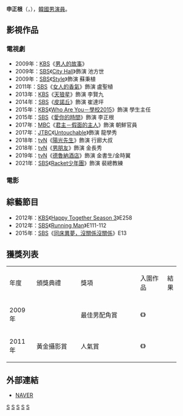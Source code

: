 {{藝人
|姓名 = 申正根
|類型 = 男演員
|圖片 = Shinjunggeun2019.png
|圖片尺寸 = 180px
|圖片簡介 = 
|本名 = 
|外文名 = 신정근
|外文 = ko
|羅馬拼音 = Shin Jeong Keun
|英文名 =
|暱稱 =
|其他藝名 = 
|國籍 = {{KOR}}
|出生日期 = {{birth_date_and_age|1966|9|26}}
|出生地點 = {{KOR}}[[全羅南道|全羅南道]][[靈光郡|靈光郡]]
|宗教信仰 = 
|語言 = [[韓語|韓語]]
|職業 = [[演員|演員]]
|教育程度 = 
|出道作品 = 
|出道日期 = 1997年
|代表作品 = 
|活躍年代 =
|唱片公司 = 
|經紀公司 =  Awana Entertainment<br>[[Artist_Company|Artist Company]]（2017年-至今）
|相關團體 = 
|網站 = 
}}

'''申正根'''（{{lang-ko|'''신정근'''}}，{{bd|1966年|9月26日}}），[[韓國|韓國]][[男演員|男演員]]。

== 影視作品 ==
=== 電視劇 ===
*2009年：[[韓國放送公社|KBS]]《[[男人的故事|男人的故事]]》
*2009年：[[SBS_(韓國)|SBS]]《[[City_Hall|City Hall]]》飾演 池方世
*2009年：[[SBS|SBS]]《[[Style|Style]]》飾演 蘇秉植
*2011年：[[SBS|SBS]]《[[女人的香氣|女人的香氣]]》飾演 盧聖植
*2013年：[[KBS|KBS]]《[[天狼星_(電視劇)|天狼星]]》飾演 李賢九
*2014年：[[SBS|SBS]]《[[皮諾丘_(電視劇)|皮諾丘]]》飾演 崔達坪
*2015年：[[KBS|KBS]]《[[Who_Are_You－學校2015|Who Are You－學校2015]]》飾演 學生主任
*2015年：[[SBS|SBS]]《[[愛你的時間|愛你的時間]]》飾演 李正根
*2017年：[[MBC|MBC]]《[[君主－假面的主人|君主－假面的主人]]》飾演 朝鮮官員
*2017年：[[JTBC|JTBC]]《[[Untouchable_(韓國電視劇)|Untouchable]]》飾演 龍學秀
*2018年：[[tvN|tvN]]《[[陽光先生|陽光先生]]》飾演 行廊大叔
*2018年：[[tvN|tvN]]《[[男朋友_(電視劇)|男朋友]]》飾演 金長秀
*2019年：[[tvN|tvN]]《[[德魯納酒店|德魯納酒店]]》飾演 金書生/金時翼
*2021年：[[SBS|SBS]]《[[Racket少年團|Racket少年團]]》飾演 裴總教練

=== 電影 ===
{{columns-list|2|
*2003年：《[[黃山伐|黃山伐]]》飾演 [[金欽純|金欽純]]
*2004年：《[[童行歲月|童行歲月]]》
*2005年：《[[王的男人|王的男人]]》飾演 李克均
*2006年：《[[不小心搞大了|不小心搞大了]]》
*2006年：《[[死生決斷|死生決斷]]》飾演 高界張
*2006年：《[[電台明星|電台明星]]》
*2006年：《[[好好過日子|好好過日子]]》
*2007年：《[[野蠻老師2|野蠻老師2]]》
*2007年：《[[飛吧！水班長|飛吧！水班長]]》飾演 尚川	
*2007年：《[[重返舞台四天王|重返舞台四天王]]》
*2008年：《[[驚險遊戲|驚險遊戲]]》飾演 水鳥
*2008年：《[[亂世玫瑰|亂世玫瑰]]》飾演 陸軍中校
*2008年：《[[神機箭_(電影)|神機箭]]》飾演 畔秀
*2009年：《{{le|奔跑的烏龜|Running Turtle}}》飾演 容裴	
*2009年：《[[舉起金剛|舉起金剛]]》飾演 李鉉井
*2009年：《[[愛子_(韓國電影)|愛子]]》飾演 准原
*2010年：《[[出雲之月|出雲之月]]》
*2010年：《[[難兄難弟_(韓國電影)|難兄難弟]]》飾演 崔班長
*2011年：《{{le|亂世水唬傳|Battlefield Heroes (film)}}》
*2011年：《[[與敵同寢|與敵同寢]]》
*2012年：《[[Howling|Howling]]》飾演 徐班長
*2012年：《[[借屍還魂_(韓國電影)|借屍還魂]]》
*2012年：《[[醜男大變身|醜男大變身]]》飾演 柳班長
*2012年：《[[俠盜冰團|俠盜冰團]]》飾演 石大賢
*2012年：《[[光海，成為王的男人|光海，成為王的男人]]》飾演 李正朗
*2013年：《[[偉大的隱藏者|偉大的隱藏者]]》飾演 朴氏
*2013年：《[[強哲|強哲]]》飾演 八神
*2013年：《[[The_Five|The Five]]》飾演 南澈
*2014年：《[[非常警探|非常警探]]》飾演 張班長
*2014年：《[[海賊：汪洋爭霸|海賊：汪洋爭霸]]》飾演 龍甲
*2015年：《[[危險的相見禮2|危險的相見禮2]]》飾演 韓達植
*2016年：《[[隧道_(電影)|隧道]]》飾演 姜團長
*2016年：《[[對決|對決]]》飾演 黄盧仁
*2016年：《[[食口|食口]]》
*2017年：《[[隊長_金昌洙|隊長 金昌洙]]》
*2019年：《{{link-ko|奇妙的家族|기묘한 가족}}》飾演 吳所長
*2020年：《[[鋼鐵雨：深潛行動|鋼鐵雨：深潛行動]]》
*2022年：《[[外星+人1|外星+人1]]》
}}

== 綜藝節目 ==
*2012年：[[韓國放送公社|KBS]]《[[歡樂在一起|Happy Together Season 3]]》E258
*2012年：[[SBS_(韓國)|SBS]]《[[Running_Man|Running Man]]》E111-112
*2015年：[[SBS|SBS]]《[[同床異夢，沒關係沒關係|同床異夢，沒關係沒關係]]》E13

== 獲獎列表==
{|class="wikitable" style="text-align:center"
|-style="background:#CCCCFF; color:#black; font-weight:bold" align="center"
| width="55"|年度 ||width="100"| 頒獎典禮 ||width="140"| 獎項 ||width="55"| 入圍作品 ||width="10"|結果
|-
|2009年||{{le|釜山電影評論家協會賞|Busan Film Critics Awards}}||最佳男配角賞||《{{le|奔跑的烏龜|Running Turtle}}》||{{won}}
|-
|2011年|| 黃金攝影賞 || 人氣賞 ||《{{le|亂世水唬傳|Battlefield Heroes (film)}}》||{{won}}
|}

== 外部連結 ==
*[http://people.search.naver.com/search.naver?where=nexearch&sm=tab_ppn&query=%EC%8B%A0%EC%A0%95%EA%B7%BC&os=116254&ie=utf8&key=PeopleService NAVER] {{Wayback|url=http://people.search.naver.com/search.naver?where=nexearch&sm=tab_ppn&query=%EC%8B%A0%EC%A0%95%EA%B7%BC&os=116254&ie=utf8&key=PeopleService |date=20160304105617 }}{{ko}}
{{Artist Company}}
{{金銀淑作品}}
[[Category:韓國電視演員|S]]
[[Category:韓國電影演員|S]]
[[Category:全羅南道出身人物|S]]
[[Category:靈光郡出身人物|S]]
[[Category:申姓|S]]